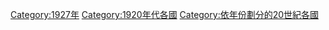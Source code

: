 [[Category:1927年|Category:1927年]]
[[Category:1920年代各國|Category:1920年代各國]]
[[Category:依年份劃分的20世紀各國|Category:依年份劃分的20世紀各國]]